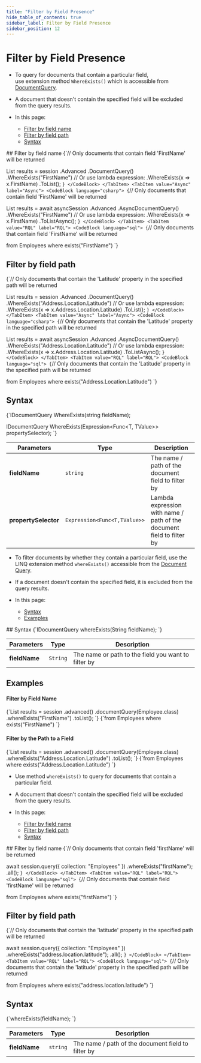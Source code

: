 ---
title: "Filter by Field Presence"
hide_table_of_contents: true
sidebar_label: Filter by Field Presence
sidebar_position: 12
---




# Filter by Field Presence  
<LanguageSwitcher supportedLanguages={supportedLanguages} />
<LanguageContent language="csharp">

<Admonition type="note" title="">

* To query for documents that contain a particular field,  
  use extension method `WhereExists()` which is accessible from [DocumentQuery](../../../client-api/session/querying/document-query/what-is-document-query.mdx).  

* A document that doesn't contain the specified field will be excluded from the query results.

* In this page:  
  * [Filter by field name](../../../client-api/session/querying/how-to-filter-by-field.mdx#filter-by-field-name)  
  * [Filter by field path](../../../client-api/session/querying/how-to-filter-by-field.mdx#filter-by-field-path)  
  * [Syntax](../../../client-api/session/querying/how-to-filter-by-field.mdx#syntax)

</Admonition>
## Filter by field name 

<Tabs groupId='languageSyntax'>
<TabItem value="Sync" label="Sync">
<CodeBlock language="csharp">
{`// Only documents that contain field 'FirstName' will be returned

List<Employee> results = session
    .Advanced
    .DocumentQuery<Employee>()
    .WhereExists("FirstName")
     // Or use lambda expression: .WhereExists(x => x.FirstName)
    .ToList();
`}
</CodeBlock>
</TabItem>
<TabItem value="Async" label="Async">
<CodeBlock language="csharp">
{`// Only documents that contain field 'FirstName' will be returned

List<Employee> results = await asyncSession
    .Advanced
    .AsyncDocumentQuery<Employee>()
    .WhereExists("FirstName")
     // Or use lambda expression: .WhereExists(x => x.FirstName)
    .ToListAsync();
`}
</CodeBlock>
</TabItem>
<TabItem value="RQL" label="RQL">
<CodeBlock language="sql">
{`// Only documents that contain field 'FirstName' will be returned

from Employees
where exists("FirstName")
`}
</CodeBlock>
</TabItem>
</Tabs>



## Filter by field path 

<Tabs groupId='languageSyntax'>
<TabItem value="Sync" label="Sync">
<CodeBlock language="csharp">
{`// Only documents that contain the 'Latitude' property in the specified path will be returned

List<Employee> results = session
    .Advanced
    .DocumentQuery<Employee>()
    .WhereExists("Address.Location.Latitude")
     // Or use lambda expression: .WhereExists(x => x.Address.Location.Latitude)
    .ToList();
`}
</CodeBlock>
</TabItem>
<TabItem value="Async" label="Async">
<CodeBlock language="csharp">
{`// Only documents that contain the 'Latitude' property in the specified path will be returned

List<Employee> results = await asyncSession
    .Advanced
    .AsyncDocumentQuery<Employee>()
    .WhereExists("Address.Location.Latitude")
     // Or use lambda expression: .WhereExists(x => x.Address.Location.Latitude)
    .ToListAsync();
`}
</CodeBlock>
</TabItem>
<TabItem value="RQL" label="RQL">
<CodeBlock language="sql">
{`// Only documents that contain the 'Latitude' property in the specified path will be returned

from Employees
where exists("Address.Location.Latitude")
`}
</CodeBlock>
</TabItem>
</Tabs>



## Syntax

<TabItem value="whereExists_syntax" label="whereExists_syntax">
<CodeBlock language="csharp">
{`IDocumentQuery<T> WhereExists(string fieldName);

IDocumentQuery<T> WhereExists<TValue>(Expression<Func<T, TValue>> propertySelector);
`}
</CodeBlock>
</TabItem>

| Parameters           | Type                         | Description                                                           |
|----------------------|------------------------------|-----------------------------------------------------------------------|
| **fieldName**        | `string`                     | The name / path of the document field to filter by                    |
| **propertySelector** | `Expression<Func<T,TValue>>` | Lambda expression with name / path of the document field to filter by |




</LanguageContent>
<LanguageContent language="java">

<Admonition type="note" title="">

* To filter documents by whether they contain a particular field, use the LINQ extension method `whereExists()` accessible 
from the [Document Query](../../../client-api/session/querying/document-query/what-is-document-query.mdx).  

* If a document doesn't contain the specified field, it is excluded from the query results.

* In this page:  
  * [Syntax](../../../client-api/session/querying/how-to-filter-by-field.mdx#syntax)  
  * [Examples](../../../client-api/session/querying/how-to-filter-by-field.mdx#examples)  

</Admonition>
## Syntax

<TabItem value="whereexists_1" label="whereexists_1">
<CodeBlock language="java">
{`IDocumentQuery<T> whereExists(String fieldName);
`}
</CodeBlock>
</TabItem>

| Parameters | Type | Description |
| - | - | - |
| **fieldName** | `String` | The name or path to the field you want to filter by |



## Examples

#### Filter by Field Name  

<Tabs groupId='languageSyntax'>
<TabItem value="Java" label="Java">
<CodeBlock language="java">
{`List<Employee> results = session
        .advanced()
        .documentQuery(Employee.class)
        .whereExists("FirstName")
        .toList();
`}
</CodeBlock>
</TabItem>
<TabItem value="RQL" label="RQL">
<CodeBlock language="sql">
{`from Employees 
where exists("FirstName")
`}
</CodeBlock>
</TabItem>
</Tabs>


#### Filter by the Path to a Field  

<Tabs groupId='languageSyntax'>
<TabItem value="Java" label="Java">
<CodeBlock language="java">
{`List<Employee> results = session
  .advanced()
  .documentQuery(Employee.class)
  .whereExists("Address.Location.Latitude")
  .toList();
`}
</CodeBlock>
</TabItem>
<TabItem value="RQL" label="RQL">
<CodeBlock language="sql">
{`from Employees 
where exists("Address.Location.Latitude")
`}
</CodeBlock>
</TabItem>
</Tabs>




</LanguageContent>
<LanguageContent language="nodejs">

<Admonition type="note" title="">

* Use method `whereExists()` to query for documents that contain a particular field.  

* A document that doesn't contain the specified field will be excluded from the query results.

* In this page:  
  * [Filter by field name](../../../client-api/session/querying/how-to-filter-by-field.mdx#filter-by-field-name)  
  * [Filter by field path](../../../client-api/session/querying/how-to-filter-by-field.mdx#filter-by-field-path)  
  * [Syntax](../../../client-api/session/querying/how-to-filter-by-field.mdx#syntax)

</Admonition>
## Filter by field name 

<Tabs groupId='languageSyntax'>
<TabItem value="Query" label="Query">
<CodeBlock language="js">
{`// Only documents that contain field 'firstName' will be returned

await session.query({ collection: "Employees" })
    .whereExists("firstName");
    .all();
`}
</CodeBlock>
</TabItem>
<TabItem value="RQL" label="RQL">
<CodeBlock language="sql">
{`// Only documents that contain field 'firstName' will be returned

from Employees
where exists("firstName")
`}
</CodeBlock>
</TabItem>
</Tabs>



## Filter by field path 

<Tabs groupId='languageSyntax'>
<TabItem value="Query" label="Query">
<CodeBlock language="js">
{`// Only documents that contain the 'latitude' property in the specified path will be returned

await session.query({ collection: "Employees" })
    .whereExists("address.location.latitude");
    .all();
`}
</CodeBlock>
</TabItem>
<TabItem value="RQL" label="RQL">
<CodeBlock language="sql">
{`// Only documents that contain the 'latitude' property in the specified path will be returned

from Employees
where exists("address.location.latitude")
`}
</CodeBlock>
</TabItem>
</Tabs>



## Syntax

<TabItem value="whereExists_syntax" label="whereExists_syntax">
<CodeBlock language="js">
{`whereExists(fieldName);
`}
</CodeBlock>
</TabItem>

| Parameters           | Type                         | Description                                        |
|----------------------|------------------------------|----------------------------------------------------|
| **fieldName**        | `string`                     | The name / path of the document field to filter by |




</LanguageContent>

<!---
### Client API
- [What is a Document Query](../../../client-api/session/querying/document-query/what-is-document-query)

### Indexes
- [Querying: Filtering](../../../indexes/querying/filtering)
- [Query vs DocumentQuery](../../../client-api/session/querying/document-query/query-vs-document-query)


-->